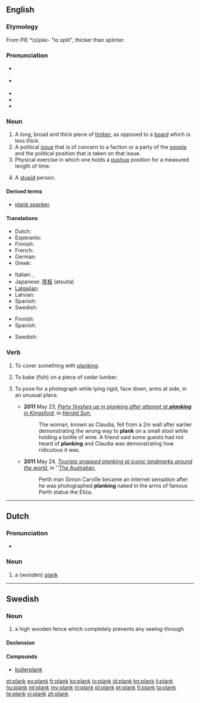 ==English==

===Etymology===
From PIE *(s)plei- "to split", thicker than splinter.<br>
{{etystub}}

===Pronunciation===
* {{a|UK}} {{IPA|/plæŋk/}}
* {{a|US}} {{IPA|/pleɪŋk/|/plæŋk/}}
* {{audio|en-us-plank.ogg|Audio (US)}}
* {{rhymes|æŋk}}
* {{homophones|Planck}}

===Noun===
{{en-noun}}

# A long, broad and thick piece of [[timber]], as opposed to a [[board]] which is less thick.
# A political [[issue]] that is of concern to a faction or a party of the [[people]] and the political position that is taken on that issue.
# Physical exercise in which one holds a [[pushup]] position for a measured length of time.
# {{British|slang}} A [[stupid]] person.

====Derived terms====
* [[plank spanker]]

====Translations====
{{trans-top|long, broad and thick piece of timber}}
* Dutch: {{t+|nl|plank|m|f}}
* Esperanto: {{t-|eo|tabulo|xs=Esperanto}}
* Finnish: {{t+|fi|lankku}}
* French: {{t|fr|planche|f}}
* German: {{t+|de|Planke|f}}
* Greek: {{t+|el|σανίδα|f|tr=sanída}}
{{trans-mid}}
* Italian: {{t+|it|tavola}},  {{t+|it|asse}}
* Japanese: [[厚板]] (atsuita)
* [[Latgalian]]: {{tø|ltg|goldskaļs}}
* Latvian: {{t|lv|dēlis|m}}
* Spanish: {{t+|es|tablón}}
* Swedish: {{t+|sv|planka}}
{{trans-bottom}}

{{trans-top|political issue}}
* Finnish: {{t+|fi|periaate}}
* Spanish: {{t+|es|artículo}}
{{trans-mid}}
* Swedish: {{t|sv|programpunkt}}
{{trans-bottom}}

===Verb===
{{en-verb}}

# {{transitive}} To cover something with [[planking]].
# {{transitive}} To bake (fish) on a piece of cedar lumber.
# {{intransitive}} To pose for a photograph while lying rigid, face down, arms at side, in an unusual place.
#* '''2011''' May 23, ''[http://www.heraldsun.com.au/news/more-news/party-finishes-up-in-plonking-after-attempt-at-planking-in-kingsford/story-fn7x8me2-1226060761762 Party finishes up in plonking after attempt at '''planking''' in Kingsford]'', in ''[[w:Herald Sun|Herald Sun]]'',
#*: The woman, known as Claudia, fell from a 2m wall after earlier demonstrating the wrong way to '''plank''' on a small stool while holding a bottle of wine. A friend said some guests had not heard of '''planking''' and Claudia was demonstrating how ridiculous it was.
#* '''2011''' May 24, ''[http://www.theaustralian.com.au/travel/news/tourists-snapped-planking-at-landmarks-around-the-world/story-e6frg8ro-1226061830073 Tourists snapped planking at iconic landmarks around the world]'', in ''[[w:The Australian|The Australian]],
#*: Perth man Simon Carville became an internet sensation after he was photographed '''planking''' naked in the arms of famous Perth statue the Eliza.

----

==Dutch==

===Pronunciation===
* {{rhymes|ɑŋk|lang=nl}}

===Noun===
{{nl-noun|g1=f|g2=m}}

# a (wooden) [[#English|plank]]

----

==Swedish==

===Noun===
{{sv-noun|g=n}}

# a high wooden fence which completely prevents any seeing-through

====Declension====
{{sv-noun-n-zero}}

====Compounds====
* [[bullerplank]]

[[et:plank]]
[[eo:plank]]
[[fr:plank]]
[[ko:plank]]
[[io:plank]]
[[id:plank]]
[[kn:plank]]
[[li:plank]]
[[hu:plank]]
[[ml:plank]]
[[my:plank]]
[[nl:plank]]
[[pl:plank]]
[[pt:plank]]
[[fi:plank]]
[[ta:plank]]
[[te:plank]]
[[vi:plank]]
[[zh:plank]]
